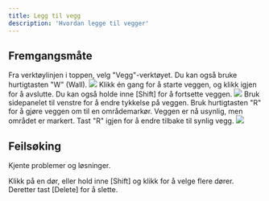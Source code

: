 ```yaml
---
title: Legg til vegg
description: 'Hvordan legge til vegger'
---
```



## Fremgangsmåte

<Steps>
  <Step title="Velg vegg-verktøyet">
    Fra verktøylinjen i toppen, velg "Vegg"-verktøyet.
    <Tip>
      Du kan også bruke hurtigtasten "W" (Wall).
    </Tip>
    <Frame type="glass">
        <img src="/images/engine/verktøy/legg-til-vegg/steg-1.png" />
    </Frame>
  </Step>
  <Step title="Plasser veggen">
    Klikk én gang for å starte veggen, og klikk igjen for å avslutte. Du kan også holde inne [Shift] for å fortsette veggen.
    <Frame type="glass">
        <img src="/images/engine/verktøy/legg-til-vegg/steg-2.gif" />
    </Frame>
  </Step>
  <Step title="Konfigurer veggen">
    Bruk sidepanelet til venstre for å endre tykkelse på veggen.
    <Tip>
      Bruk hurtigtasten "R" for å gjøre veggen om til en områdemarkør. Veggen er nå usynlig, men området er markert. Tast "R" igjen for å endre tilbake til synlig vegg.
    </Tip>
    <Frame type="glass">
        <img src="/images/engine/verktøy/legg-til-vegg/steg-3.gif" />
    </Frame>
  </Step>
</Steps>

## Feilsøking

Kjente problemer og løsninger.

<AccordionGroup>
  <Accordion title="Hvordan sletter jeg en dør?">
    Klikk på en dør, eller hold inne [Shift] og klikk for å velge flere dører. Deretter tast [Delete] for å slette.
  </Accordion>
</AccordionGroup>
